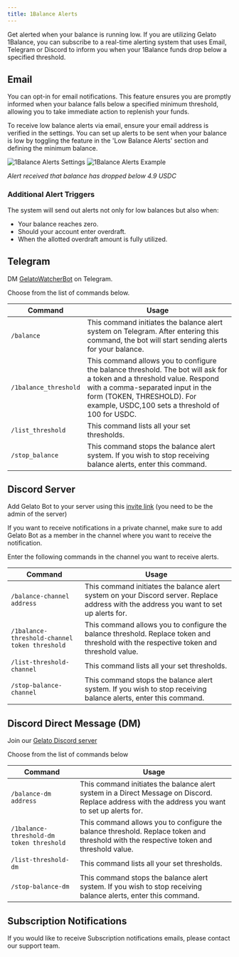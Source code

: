 ```yaml
---
title: 1Balance Alerts
---
```


Get alerted when your balance is running low. If you are utilizing Gelato 1Balance, you can subscribe to a real-time alerting system that uses Email, Telegram or Discord to inform you when your 1Balance funds drop below a specified threshold.

## Email

You can opt-in for email notifications. This feature ensures you are promptly informed when your balance falls below a specified minimum threshold, allowing you to take immediate action to replenish your funds.

To receive low balance alerts via email, ensure your email address is verified in the settings. You can set up alerts to be sent when your balance is low by toggling the feature in the 'Low Balance Alerts' section and defining the minimum balance.

![1Balance Alerts Settings](/images/1balance_alerts_1.avif)
![1Balance Alerts Example](/images/1balance_alerts_2.png)

*Alert received that balance has dropped below 4.9 USDC*

### Additional Alert Triggers

The system will send out alerts not only for low balances but also when:

- Your balance reaches zero.
- Should your account enter overdraft.
- When the allotted overdraft amount is fully utilized.

## Telegram

DM [GelatoWatcherBot](https://t.me/GelatoWatcherBot) on Telegram. 

Choose from the list of commands below.

| Command | Usage |
|---------|-------|
| `/balance` | This command initiates the balance alert system on Telegram. After entering this command, the bot will start sending alerts for your balance. |
| `/1balance_threshold` | This command allows you to configure the balance threshold. The bot will ask for a token and a threshold value. Respond with a comma-separated input in the form (TOKEN, THRESHOLD). For example, USDC,100 sets a threshold of 100 for USDC. |
| `/list_threshold` | This command lists all your set thresholds. |
| `/stop_balance` | This command stops the balance alert system. If you wish to stop receiving balance alerts, enter this command. |

## Discord Server

Add Gelato Bot to your server using this [invite link](https://discord.com/api/oauth2/authorize?client_id=123456789&permissions=8&scope=bot) (you need to be the admin of the server)

If you want to receive notifications in a private channel, make sure to add Gelato Bot as a member in the channel where you want to receive the notification.

Enter the following commands in the channel you want to receive alerts.

| Command | Usage |
|---------|-------|
| `/balance-channel address` | This command initiates the balance alert system on your Discord server. Replace address with the address you want to set up alerts for. |
| `/1balance-threshold-channel token threshold` | This command allows you to configure the balance threshold. Replace token and threshold with the respective token and threshold value. |
| `/list-threshold-channel` | This command lists all your set thresholds. |
| `/stop-balance-channel` | This command stops the balance alert system. If you wish to stop receiving balance alerts, enter this command. |

## Discord Direct Message (DM)

Join our [Gelato Discord server](https://discord.gg/gelato)

Choose from the list of commands below

| Command | Usage |
|---------|-------|
| `/balance-dm address` | This command initiates the balance alert system in a Direct Message on Discord. Replace address with the address you want to set up alerts for. |
| `/1balance-threshold-dm token threshold` | This command allows you to configure the balance threshold. Replace token and threshold with the respective token and threshold value. |
| `/list-threshold-dm` | This command lists all your set thresholds. |
| `/stop-balance-dm` | This command stops the balance alert system. If you wish to stop receiving balance alerts, enter this command. |

## Subscription Notifications

If you would like to receive Subscription notifications emails, please contact our support team.